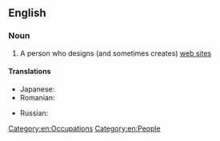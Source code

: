 ==English==

===Noun===
{{en-noun}}

# {{lb|en|computing}} A person who designs (and sometimes creates) [[web site]]s

====Translations====
{{trans-top|person who designs and creates web sites}}
* Japanese: {{t|ja|ウェブデザイナー|tr=webu dezainā}}
* Romanian: {{t|ro|designer web|m}}
{{trans-mid}}
* Russian: {{t+|ru|веб-диза́йнер|m|tr=vɛb-dizájner}}
{{trans-bottom}}

[[Category:en:Occupations]]
[[Category:en:People]]